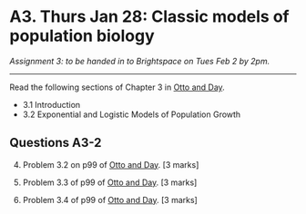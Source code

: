 # A3. Thurs Jan 28: Classic models of population biology

*Assignment 3: to be handed in to Brightspace on Tues Feb 2 by 2pm.*

---

Read the following sections of Chapter 3 in [Otto and Day](https://ebookcentral-proquest-com.qe2a-proxy.mun.ca/lib/mun/reader.action?docID=768551&ppg=66). 

- 3.1 Introduction
- 3.2 Exponential and Logistic Models of Population Growth

## Questions A3-2

4. Problem 3.2 on p99 of [Otto and Day](https://ebookcentral-proquest-com.qe2a-proxy.mun.ca/lib/mun/reader.action?docID=768551&ppg=99). [3 marks]

5. Problem 3.3 of p99 of [Otto and Day](https://ebookcentral-proquest-com.qe2a-proxy.mun.ca/lib/mun/reader.action?docID=768551&ppg=99). [3 marks]

6. Problem 3.4 of p99 of [Otto and Day](https://ebookcentral-proquest-com.qe2a-proxy.mun.ca/lib/mun/reader.action?docID=768551&ppg=99). [3 marks]
